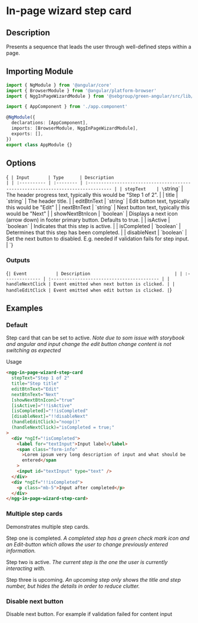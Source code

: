 
<Meta of={Stories} />

# In-page wizard step card

## Description

Presents a sequence that leads the user through well-defined steps within a page.

## Importing Module

```typescript
import { NgModule } from '@angular/core'
import { BrowserModule } from '@angular/platform-browser'
import { NggInPageWizardModule } from '@sebgroup/green-angular/src/lib/in-page-wizard'

import { AppComponent } from './app.component'

@NgModule({
  declarations: [AppComponent],
  imports: [BrowserModule, NggInPageWizardModule],
  exports: [],
})
export class AppModule {}
```

## Options

<Markdown>{`
| Input       | Type      | Description                                                                      |
| :---------- | :-------- | :------------------------------------------------------------------------------- |
| stepText    | \`string\`   | The header progress text, typically this would be "Step 1 of 2".                 |
| title       | \`string\`   | The header title.                                                                |
| editBtnText | \`string\`   | Edit button text, typically this would be "Edit"                                 |
| nextBtnText | \`string\`   | Next button text, typically this would be "Next"                                 |
| showNextBtnIcon | \`boolean\` | Displays a next icon (arrow down) in footer primary button. Defaults to true. |
| isActive    | \`boolean\`  | Indicates that this step is active.                                              |
| isCompleted | \`boolean\`  | Determines that this step has been completed.                                    |
| disableNext | \`boolean\`  | Set the next button to disabled. E.g. needed if validation fails for step input. |
`}</Markdown>

### Outputs

<Markdown>{`
| Event           | Description                                |
| :-------------- | :----------------------------------------- |
| handleNextClick | Event emitted when next button is clicked. |
| handleEditClick | Event emitted when edit button is clicked. |
`}</Markdown>

## Examples

### Default

Step card that can be set to active.
_Note due to som issue with storybook and angular and input change the edit button change content is not switching as expected_

<Canvas>
  <Story id="components-wizard-in-page-wizard-step-card--default" />
</Canvas>

Usage

```html
<ngg-in-page-wizard-step-card
  stepText="Step 1 of 2"
  title="Step title"
  editBtnText="Edit"
  nextBtnText="Next"
  [showNextBtnIcon]="true"
  [isActive]="!!isActive"
  [isCompleted]="!!isCompleted"
  [disableNext]="!!disableNext"
  (handleEditClick)="noop()"
  (handleNextClick)="isCompleted = true;"
>
  <div *ngIf="!isCompleted">
    <label for="textInput">Input label</label>
    <span class="form-info"
      >Lorem ipsum very long description of input and what should be
      entered</span
    >
    <input id="textInput" type="text" />
  </div>
  <div *ngIf="!!isCompleted">
    <p class="mb-5">Input after completed</p>
  </div>
</ngg-in-page-wizard-step-card>
```

### Multiple step cards

Demonstrates multiple step cards.

Step one is completed.
_A completed step has a green check mark icon and an Edit-button which allows the user to change previously entered information._

Step two is active.
_The current step is the one the user is currently interacting with._

Step three is upcoming.
_An upcoming step only shows the title and step number, but hides the details in order to reduce clutter._

<Canvas>
  <Story id="components-wizard-in-page-wizard-step-card--multiple" />
</Canvas>

### Disable next button

Disable next button. For example if validation failed for content input

<Canvas>
  <Story id="components-wizard-in-page-wizard-step-card--disable-next" />
</Canvas>
